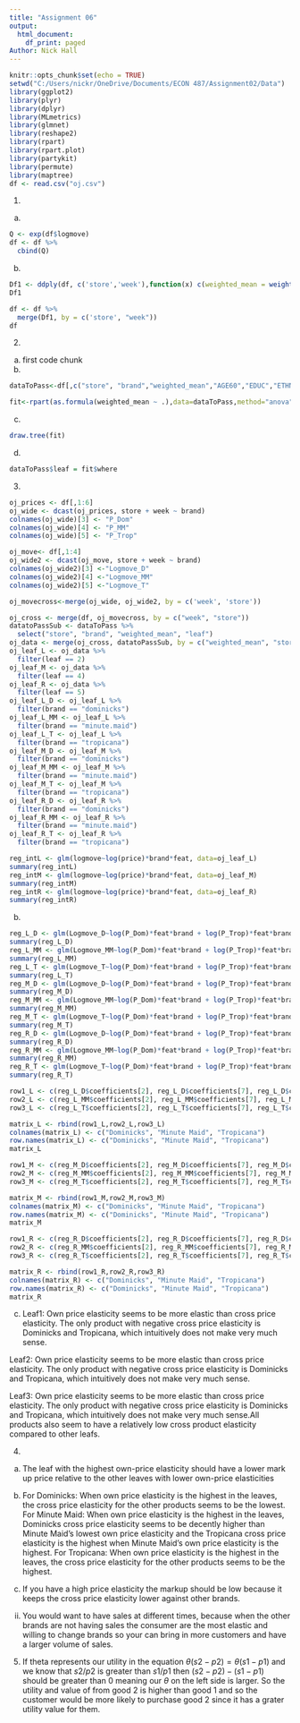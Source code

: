 ---
title: "Assignment 06"
output:
  html_document:
    df_print: paged
Author: Nick Hall
---

```{r setup, include=FALSE}
knitr::opts_chunk$set(echo = TRUE)
setwd("C:/Users/nickr/OneDrive/Documents/ECON 487/Assignment02/Data")
library(ggplot2)
library(plyr)
library(dplyr)
library(MLmetrics)
library(glmnet)
library(reshape2)
library(rpart)
library(rpart.plot)
library(partykit)
library(permute)
library(maptree)
df <- read.csv("oj.csv")
```

1)
a)
```{r}
Q <- exp(df$logmove)
df <- df %>% 
  cbind(Q)
```

b)
```{r}
Df1 <- ddply(df, c('store','week'),function(x) c(weighted_mean = weighted.mean(x$price,x$Q)))
Df1
```

```{r}
df <- df %>% 
  merge(Df1, by = c('store', "week"))
df
```

2)
a) first code chunk
b)
```{r}
dataToPass<-df[,c("store", "brand","weighted_mean","AGE60","EDUC","ETHNIC","INCOME","HHLARGE","WORKWOM","HVAL150","SSTRDIST","SSTRVOL","CPDIST5","CPWVOL5")]
```

```{r}
fit<-rpart(as.formula(weighted_mean ~ .),data=dataToPass,method="anova",cp=0.007)
```

c)

```{r}
draw.tree(fit)
```

d)
```{r}
dataToPass$leaf = fit$where

```

3)

```{r}

oj_prices <- df[,1:6]
oj_wide <- dcast(oj_prices, store + week ~ brand)
colnames(oj_wide)[3] <- "P_Dom"
colnames(oj_wide)[4] <- "P_MM"
colnames(oj_wide)[5] <- "P_Trop"

oj_move<- df[,1:4]
oj_wide2 <- dcast(oj_move, store + week ~ brand)
colnames(oj_wide2)[3] <-"Logmove_D"
colnames(oj_wide2)[4] <-"Logmove_MM"
colnames(oj_wide2)[5] <-"Logmove_T"

oj_movecross<-merge(oj_wide, oj_wide2, by = c('week', 'store'))

oj_cross <- merge(df, oj_movecross, by = c("week", "store"))
datatoPassSub <- dataToPass %>% 
  select("store", "brand", "weighted_mean", "leaf")
oj_data <- merge(oj_cross, datatoPassSub, by = c("weighted_mean", "store", "brand"))
oj_leaf_L <- oj_data %>% 
  filter(leaf == 2)
oj_leaf_M <- oj_data %>% 
  filter(leaf == 4)
oj_leaf_R <- oj_data %>% 
  filter(leaf == 5)
oj_leaf_L_D <- oj_leaf_L %>% 
  filter(brand == "dominicks")
oj_leaf_L_MM <- oj_leaf_L %>% 
  filter(brand == "minute.maid")
oj_leaf_L_T <- oj_leaf_L %>% 
  filter(brand == "tropicana")
oj_leaf_M_D <- oj_leaf_M %>% 
  filter(brand == "dominicks")
oj_leaf_M_MM <- oj_leaf_M %>% 
  filter(brand == "minute.maid")
oj_leaf_M_T <- oj_leaf_M %>% 
  filter(brand == "tropicana")
oj_leaf_R_D <- oj_leaf_R %>% 
  filter(brand == "dominicks")
oj_leaf_R_MM <- oj_leaf_R %>% 
  filter(brand == "minute.maid")
oj_leaf_R_T <- oj_leaf_R %>% 
  filter(brand == "tropicana")
```

```{r}
reg_intL <- glm(logmove~log(price)*brand*feat, data=oj_leaf_L)
summary(reg_intL)
reg_intM <- glm(logmove~log(price)*brand*feat, data=oj_leaf_M)
summary(reg_intM)
reg_intR <- glm(logmove~log(price)*brand*feat, data=oj_leaf_R)
summary(reg_intR)
```
b)
```{r}
reg_L_D <- glm(Logmove_D~log(P_Dom)*feat*brand + log(P_Trop)*feat*brand + log(P_MM)*feat*brand, data=oj_leaf_L)
summary(reg_L_D)
reg_L_MM <- glm(Logmove_MM~log(P_Dom)*feat*brand + log(P_Trop)*feat*brand + log(P_MM)*feat*brand, data=oj_leaf_L)
summary(reg_L_MM)
reg_L_T <- glm(Logmove_T~log(P_Dom)*feat*brand + log(P_Trop)*feat*brand + log(P_MM)*feat*brand, data=oj_leaf_L)
summary(reg_L_T)
reg_M_D <- glm(Logmove_D~log(P_Dom)*feat*brand + log(P_Trop)*feat*brand + log(P_MM)*feat*brand, data=oj_leaf_M)
summary(reg_M_D)
reg_M_MM <- glm(Logmove_MM~log(P_Dom)*feat*brand + log(P_Trop)*feat*brand + log(P_MM)*feat*brand, data=oj_leaf_M)
summary(reg_M_MM)
reg_M_T <- glm(Logmove_T~log(P_Dom)*feat*brand + log(P_Trop)*feat*brand + log(P_MM)*feat*brand, data=oj_leaf_M)
summary(reg_M_T)
reg_R_D <- glm(Logmove_D~log(P_Dom)*feat*brand + log(P_Trop)*feat*brand + log(P_MM)*feat*brand, data=oj_leaf_R)
summary(reg_R_D)
reg_R_MM <- glm(Logmove_MM~log(P_Dom)*feat*brand + log(P_Trop)*feat*brand + log(P_MM)*feat*brand, data=oj_leaf_R)
summary(reg_R_MM)
reg_R_T <- glm(Logmove_T~log(P_Dom)*feat*brand + log(P_Trop)*feat*brand + log(P_MM)*feat*brand, data=oj_leaf_R)
summary(reg_R_T)
```

```{r}

row1_L <- c(reg_L_D$coefficients[2], reg_L_D$coefficients[7], reg_L_D$coefficients[6])
row2_L <- c(reg_L_MM$coefficients[2], reg_L_MM$coefficients[7], reg_L_MM$coefficients[6])
row3_L <- c(reg_L_T$coefficients[2], reg_L_T$coefficients[7], reg_L_T$coefficients[6])

matrix_L <- rbind(row1_L,row2_L,row3_L)
colnames(matrix_L) <- c("Dominicks", "Minute Maid", "Tropicana")
row.names(matrix_L) <- c("Dominicks", "Minute Maid", "Tropicana")
matrix_L
```

```{r}
row1_M <- c(reg_M_D$coefficients[2], reg_M_D$coefficients[7], reg_M_D$coefficients[6])
row2_M <- c(reg_M_MM$coefficients[2], reg_M_MM$coefficients[7], reg_M_MM$coefficients[6])
row3_M <- c(reg_M_T$coefficients[2], reg_M_T$coefficients[7], reg_M_T$coefficients[6])

matrix_M <- rbind(row1_M,row2_M,row3_M)
colnames(matrix_M) <- c("Dominicks", "Minute Maid", "Tropicana")
row.names(matrix_M) <- c("Dominicks", "Minute Maid", "Tropicana")
matrix_M
```

```{r}
row1_R <- c(reg_R_D$coefficients[2], reg_R_D$coefficients[7], reg_R_D$coefficients[6])
row2_R <- c(reg_R_MM$coefficients[2], reg_R_MM$coefficients[7], reg_R_MM$coefficients[6])
row3_R <- c(reg_R_T$coefficients[2], reg_R_T$coefficients[7], reg_R_T$coefficients[6])

matrix_R <- rbind(row1_R,row2_R,row3_R)
colnames(matrix_R) <- c("Dominicks", "Minute Maid", "Tropicana")
row.names(matrix_R) <- c("Dominicks", "Minute Maid", "Tropicana")
matrix_R
```
c) Leaf1: Own price elasticity seems to be more elastic than cross price elasticity. The only product with negative cross price elasticity is Dominicks and Tropicana, which intuitively does not make very much sense.

Leaf2: Own price elasticity seems to be more elastic than cross price elasticity. The only product with negative cross price elasticity is Dominicks and Tropicana, which intuitively does not make very much sense.

Leaf3: Own price elasticity seems to be more elastic than cross price elasticity. The only product with negative cross price elasticity is Dominicks and Tropicana, which intuitively does not make very much sense.All products also seem to have a relatively low cross product elasticity compared to other leafs.

4)
a)
The leaf with the highest own-price elasticity should have a lower mark up price relative to the other leaves with lower own-price elasticities

b)
For Dominicks: When own price elasticity is the highest in the leaves, the cross price elasticity for the other products seems to be the lowest.
For Minute Maid: When own price elasticity is the highest in the leaves, Dominicks cross price elasticity seems to be decently higher than Minute Maid's lowest own price elasticity and the Tropicana cross price elasticity is the highest when Minute Maid's own price elasticity is the highest.
For Tropicana: When own price elasticity is the highest in the leaves, the cross price elasticity for the other products seems to be the highest.

i)
If you have a high price elasticity the markup should be low because it keeps the cross price elasticity lower against other brands. 

ii) 
You would want to have sales at different times, because when the other brands are not having sales the consumer are the most elastic and willing to change brands so your can bring in more customers and have a larger volume of sales.

5)
If theta represents our utility in the equation $\theta (s2-p2) = \theta(s1-p1)$ and we know that $s2/p2$ is greater than $s1/p1$ then $(s2-p2) - (s1-p1)$ should be greater than 0 meaning our $\theta$ on the left side is larger. So the utility and value of from good 2 is higher than good 1 and so the customer would be more likely to purchase good 2 since it has a grater utility value for them.
